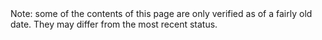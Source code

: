 <div class="box">
Note: some of the contents of this page are only verified as of a fairly old date. They may differ from the most recent status.
</div>
